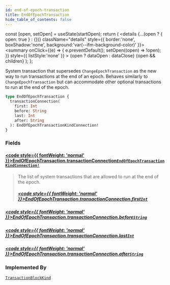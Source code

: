 ```yaml
---
id: end-of-epoch-transaction
title: EndOfEpochTransaction
hide_table_of_contents: false
---
```









  const [open, setOpen] = useState(startOpen);
  return (
    <details {...(open ? { open: true } : {})} className="details" style={{ border:'none', boxShadow:'none', background:'var(--ifm-background-color)' }}>
      <summary
        onClick={(e) => {
          e.preventDefault();
          setOpen((open) => !open);
        }}
        style={{ listStyle:'none' }}
      >
      {open ? dataOpen : dataClose}
      </summary>
      {open && children}
    </details>
  );
};








System transaction that supersedes `ChangeEpochTransaction` as the new way to run transactions
at the end of an epoch. Behaves similarly to `ChangeEpochTransaction` but can accommodate other
optional transactions to run at the end of the epoch.


```graphql
type EndOfEpochTransaction {
  transactionConnection(
    first: Int
    before: String
    last: Int
    after: String
  ): EndOfEpochTransactionKindConnection!
}
```




### Fields

#### [<code style={{ fontWeight: 'normal' }}>EndOfEpochTransaction.<b>transactionConnection</b></code>](#)<Bullet />[`EndOfEpochTransactionKindConnection!`](/references/sui-api/graphql/reference/objects/end-of-epoch-transaction-kind-connection) <Badge class="badge badge--secondary" text="non-null"/> <Badge class="badge badge--secondary" text="object"/> 
> 
> 
> The list of system transactions that are allowed to run at the end of the epoch.
> ##### [<code style={{ fontWeight: 'normal' }}>EndOfEpochTransaction.transactionConnection.<b>first</b></code>](#)<Bullet />[`Int`](/references/sui-api/graphql/reference/scalars/int) <Badge class="badge badge--secondary" text="scalar"/> 
> 
> 
> 
> 

##### [<code style={{ fontWeight: 'normal' }}>EndOfEpochTransaction.transactionConnection.<b>before</b></code>](#)<Bullet />[`String`](/references/sui-api/graphql/reference/scalars/string) <Badge class="badge badge--secondary" text="scalar"/> 
> 
> 
> 
> 

##### [<code style={{ fontWeight: 'normal' }}>EndOfEpochTransaction.transactionConnection.<b>last</b></code>](#)<Bullet />[`Int`](/references/sui-api/graphql/reference/scalars/int) <Badge class="badge badge--secondary" text="scalar"/> 
> 
> 
> 
> 

##### [<code style={{ fontWeight: 'normal' }}>EndOfEpochTransaction.transactionConnection.<b>after</b></code>](#)<Bullet />[`String`](/references/sui-api/graphql/reference/scalars/string) <Badge class="badge badge--secondary" text="scalar"/> 
> 
> 
> 
> 



### Implemented By

[`TransactionBlockKind`](/references/sui-api/graphql/reference/unions/transaction-block-kind)  <Badge class="badge badge--secondary" text="union"/>

